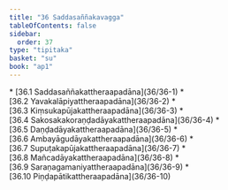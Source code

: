 ```yaml
---
title: "36 Saddasaññakavagga"
tableOfContents: false
sidebar:
  order: 37
type: "tipitaka"
basket: "su"
book: "ap1"
---
```



<DynamicBreadcrumb />



<TableOfContents book="ap1" section="36">
* [36.1 Saddasaññakattheraapadāna](36/36-1)
* [36.2 Yavakalāpiyattheraapadāna](36/36-2)
* [36.3 Kiṃsukapūjakattheraapadāna](36/36-3)
* [36.4 Sakosakakoraṇḍadāyakattheraapadāna](36/36-4)
* [36.5 Daṇḍadāyakattheraapadāna](36/36-5)
* [36.6 Ambayāgudāyakattheraapadāna](36/36-6)
* [36.7 Supuṭakapūjakattheraapadāna](36/36-7)
* [36.8 Mañcadāyakattheraapadāna](36/36-8)
* [36.9 Saraṇagamaniyattheraapadāna](36/36-9)
* [36.10 Piṇḍapātikattheraapadāna](36/36-10)
</TableOfContents>